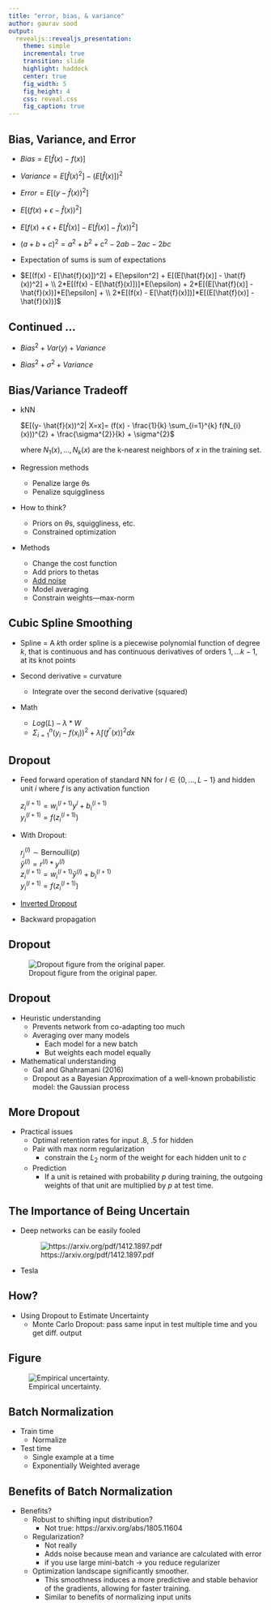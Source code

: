 ```yaml
---
title: "error, bias, & variance"
author: gaurav sood
output:
  revealjs::revealjs_presentation:
    theme: simple
    incremental: true
    transition: slide
    highlight: haddock
    center: true
    fig_width: 5
    fig_height: 4
    css: reveal.css
    fig_caption: true
---
```



## Bias, Variance, and Error

* $Bias = E[\hat{f}(x) - f(x)]$

* $Variance = E[\hat{f}(x)^2] - (E[\hat{f}(x)])^2$

* $Error  = E[(y - \hat{f}(x))^2]$

* $E[(f(x)  + \epsilon - \hat{f}(x))^2]$

* $E[f(x) + \epsilon + E[\hat{f}(x)] - E[\hat{f}(x)] - \hat{f}(x))^2]$

* $(a + b + c)^2 = a^2 + b^2 + c^2 - 2ab - 2ac - 2bc$

* Expectation of sums is sum of expectations

* $E[(f(x) - E[\hat{f}(x)])^2] + E[\epsilon^2] + E[(E[\hat{f}(x)] - \hat{f}(x))^2] + \\
  2*E[(f(x) - E[\hat{f}(x)])]*E(\epsilon) + 2*E[(E[\hat{f}(x)] - \hat{f}(x))]*E[\epsilon] + \\
  2*E[(f(x) - E[\hat{f}(x)])]*E[(E[\hat{f}(x)] - \hat{f}(x))]$

## Continued ...

* $Bias^2 + Var(y) + Variance$

* $Bias^2 + \sigma^2 + Variance$

## Bias/Variance Tradeoff

* kNN

  $E[(y- \hat{f}(x))^2| X=x]= (f(x) - \frac{1}{k} \sum_{i=1}^{k} f(N_{i}(x)))^{2} + \frac{\sigma^{2}}{k} + \sigma^{2}$

  where $N_1(x), ..., N_k(x)$ are the k-nearest neighbors of $x$ in the training set.

* Regression methods
    - Penalize large $\theta$s
    - Penalize squiggliness

* How to think?
  * Priors on $\theta$s, squiggliness, etc.
  * Constrained optimization

* Methods
  * Change the cost function
  * Add priors to thetas
  * [Add noise](https://direct.mit.edu/neco/article/7/1/108/5828/Training-with-Noise-is-Equivalent-to-Tikhonov)
  * Model averaging
  * Constrain weights---max-norm

## Cubic Spline Smoothing

* Spline = A $k$th order spline is a piecewise polynomial function of degree $k$, that is continuous and has continuous derivatives of orders $1, . . . k − 1$, at its knot points

* Second derivative = curvature
  - Integrate over the second derivative (squared)

* Math
  * $Log(L) - \lambda * W$
  * $\Sigma_{i = 1}^n (y_i - f(x_i))^2 + \lambda \int (f^{''}(x))^2 dx$

## Dropout

* Feed forward operation of standard NN for $l \in \{0, ..., L-1\}$ and hidden unit $i$ where $f$ is any activation function

  $z_i^{(l + 1)} = w_i^{(l + 1)} y^l + b_i^{(l + 1)}$<br>
  $y_i^{(l + 1)} = f(z_i^{(l + 1)})$

* With Dropout:

  $r_j^{(l)} \sim \text{Bernoulli}(p)$<br>
  $\tilde{y}^{(l)} = r^{(l)}*y^{(l)}$<br>
  $z_i^{(l + 1)} = w_i^{(l + 1)} \tilde{y}^{(l)} + b_i^{(l + 1)}$<br>
  $y_i^{(l + 1)} = f(z_i^{(l + 1)})$

* [Inverted Dropout](https://stats.stackexchange.com/questions/241645/how-to-explain-dropout-regularization-in-simple-terms/241668#241668)

* Backward propagation

## Dropout 

![Dropout figure from the original paper.](img/dropout.png)

## Dropout

* Heuristic understanding
  * Prevents network from co-adapting too much
  * Averaging over many models
    * Each model for a new batch
    * But weights each model equally

* Mathematical understanding
  * Gal and Ghahramani (2016)
  * Dropout as a Bayesian Approximation of a well-known probabilistic model: the Gaussian process

## More Dropout

* Practical issues
  * Optimal retention rates for input .8, .5 for hidden
  * Pair with max norm regularization
    * constrain the $L_2$ norm of the weight for each hidden unit to $c$
  * Prediction
    * If a unit is retained with probability $p$ during training, the outgoing weights of that unit are multiplied by $p$ at test time.

## The Importance of Being Uncertain

* Deep networks can be easily fooled

  ![https://arxiv.org/pdf/1412.1897.pdf](img/fool.png)

* Tesla

## How?

* Using Dropout to Estimate Uncertainty
  * Monte Carlo Dropout: pass same input in test multiple time and you get diff. output

## Figure

![Empirical uncertainty.](img/uncertainty.png)

## Batch Normalization

- Train time
  + Normalize

- Test time
  - Single example at a time
  - Exponentially Weighted average 

## Benefits of Batch Normalization

* Benefits?
  - Robust to shifting input distribution?
    - Not true: https://arxiv.org/abs/1805.11604
  
  - Regularization?
    - Not really
    - Adds noise because mean and variance are calculated with error
    - if you use large mini-batch -> you reduce regularizer 
  
  - Optimization landscape significantly smoother. 
    - This smoothness induces a more predictive and stable behavior of the gradients, allowing for faster training.
    - Similar to benefits of normalizing input units
